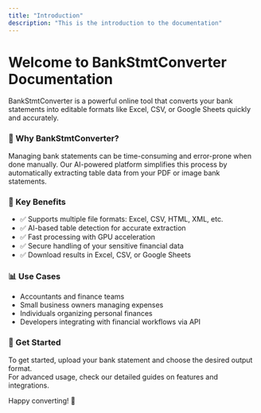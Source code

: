 ```yaml
---
title: "Introduction"
description: "This is the introduction to the documentation"
---
```



# Welcome to BankStmtConverter Documentation

BankStmtConverter is a powerful online tool that converts your bank statements into editable formats like Excel, CSV, or Google Sheets quickly and accurately.

### 🚀 Why BankStmtConverter?

Managing bank statements can be time-consuming and error-prone when done manually. Our AI-powered platform simplifies this process by automatically extracting table data from your PDF or image bank statements.

### 🎯 Key Benefits

- ✅ Supports multiple file formats: Excel, CSV, HTML, XML, etc.
- ✅ AI-based table detection for accurate extraction
- ✅ Fast processing with GPU acceleration
- ✅ Secure handling of your sensitive financial data
- ✅ Download results in Excel, CSV, or Google Sheets

### 📊 Use Cases

- Accountants and finance teams  
- Small business owners managing expenses  
- Individuals organizing personal finances  
- Developers integrating with financial workflows via API  

### 🚀 Get Started

To get started, upload your bank statement and choose the desired output format.  
For advanced usage, check our detailed guides on features and integrations.

Happy converting! 🎉
